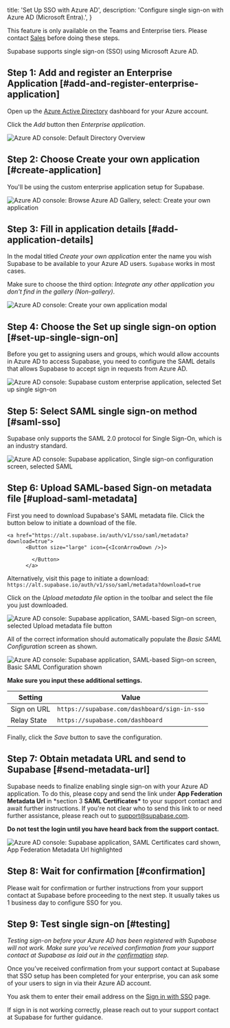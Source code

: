 
  title: 'Set Up SSO with Azure AD',
  description: 'Configure single sign-on with Azure AD (Microsoft Entra).',
}

<Admonition>

This feature is only available on the Teams and Enterprise tiers. Please contact [Sales](https://forms.supabase.com/enterprise) before doing these steps.

</Admonition>

Supabase supports single sign-on (SSO) using Microsoft Azure AD.

## Step 1: Add and register an Enterprise Application [#add-and-register-enterprise-application]

Open up the [Azure Active Directory](https://portal.azure.com/#view/Microsoft_AAD_IAM/ActiveDirectoryMenuBlade/~/Overview) dashboard for your Azure account.

Click the _Add_ button then _Enterprise application_.

![Azure AD console: Default Directory Overview](/docs/img/sso-azure-step-01.png)

## Step 2: Choose Create your own application [#create-application]

You'll be using the custom enterprise application setup for Supabase.

![Azure AD console: Browse Azure AD Gallery, select: Create your own application](/docs/img/sso-azure-step-02.png)

## Step 3: Fill in application details [#add-application-details]

In the modal titled _Create your own application_ enter the name you wish Supabase to be available to your Azure AD users. `Supabase` works in most cases.

Make sure to choose the third option: _Integrate any other application you
don't find in the gallery (Non-gallery)_.

![Azure AD console: Create your own application modal](/docs/img/sso-azure-step-03.png)

## Step 4: Choose the Set up single sign-on option [#set-up-single-sign-on]

Before you get to assigning users and groups, which would allow accounts in Azure AD to access Supabase, you need to configure the SAML details that allows Supabase to accept sign in requests from Azure AD.

![Azure AD console: Supabase custom enterprise application, selected Set up single sign-on](/docs/img/sso-azure-step-04.png)

## Step 5: Select SAML single sign-on method [#saml-sso]

Supabase only supports the SAML 2.0 protocol for Single Sign-On, which is an industry standard.

![Azure AD console: Supabase application, Single sign-on configuration screen, selected SAML](/docs/img/sso-azure-step-05.png)

## Step 6: Upload SAML-based Sign-on metadata file [#upload-saml-metadata]

First you need to download Supabase's SAML metadata file. Click the button below to initiate a download of the file.

    <a href="https://alt.supabase.io/auth/v1/sso/saml/metadata?download=true">
          <Button size="large" icon={<IconArrowDown />}>

            </Button>
          </a>

Alternatively, visit this page to initiate a download: `https://alt.supabase.io/auth/v1/sso/saml/metadata?download=true`

Click on the _Upload metadata file_ option in the toolbar and select the file you just downloaded.

![Azure AD console: Supabase application, SAML-based Sign-on screen, selected Upload metadata file button](/docs/img/sso-azure-step-06-1.png)

All of the correct information should automatically populate the _Basic SAML Configuration_ screen as shown.

![Azure AD console: Supabase application, SAML-based Sign-on screen, Basic SAML Configuration shown](/docs/img/sso-azure-step-06-2.png)

**Make sure you input these additional settings.**

| Setting     | Value                                        |
| ----------- | -------------------------------------------- |
| Sign on URL | `https://supabase.com/dashboard/sign-in-sso` |
| Relay State | `https://supabase.com/dashboard`             |

Finally, click the _Save_ button to save the configuration.

## Step 7: Obtain metadata URL and send to Supabase [#send-metadata-url]

Supabase needs to finalize enabling single sign-on with your Azure AD application. To do this, please copy and send the link under **App Federation Metadata Url** in \*section 3 **SAML Certificates\*** to your support contact and await further instructions. If you're not clear who to send this link to or need further assistance, please reach out to [support@supabase.com](mailto:support@supabase.com).

**Do not test the login until you have heard back from the support contact.**

![Azure AD console: Supabase application, SAML Certificates card shown, App Federation Metadata Url highlighted](/docs/img/sso-azure-step-07.png)

## Step 8: Wait for confirmation [#confirmation]

Please wait for confirmation or further instructions from your support contact at Supabase before proceeding to the next step. It usually takes us 1 business day to configure SSO for you.

## Step 9: Test single sign-on [#testing]

_Testing sign-on before your Azure AD has been registered with Supabase will not work. Make sure you've received confirmation from your support contact at Supabase as laid out in the [confirmation](#confirmation) step._

Once you’ve received confirmation from your support contact at Supabase that SSO setup has been completed for your enterprise, you can ask some of your users to sign in via their Azure AD account.

You ask them to enter their email address on the [Sign in with SSO](https://supabase.com/dashboard/sign-in-sso) page.

If sign in is not working correctly, please reach out to your support contact at Supabase for further guidance.


